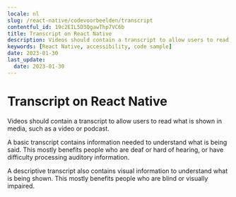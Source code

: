 ```yaml
---
locale: nl
slug: /react-native/codevoorbeelden/transcript
contentful_id: 19c2EIL5D3QgawThp7VC6b
title: Transcript on React Native
description: Videos should contain a transcript to allow users to read what is shown in media, such as a video or podcast.
keywords: [React Native, accessibility, code sample]
date: 2023-01-30
last_update:
  date: 2023-01-30
---
```


# Transcript on React Native

Videos should contain a transcript to allow users to read what is shown in media, such as a video or podcast.

A basic transcript contains information needed to understand what is being said. This mostly benefits people who are deaf or hard of hearing, or have difficulty processing auditory information.

A descriptive transcript also contains visual information to understand what is being shown. This mostly benefits people who are blind or visually impaired.

<CodeSample id="media-transcript" locale="nl" platform="react native"/>
